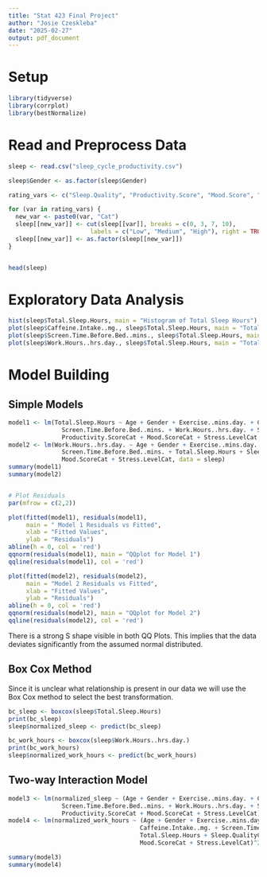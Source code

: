---
title: "Stat 423 Final Project"
author: "Josie Czeskleba"
date: "2025-02-27"
output: pdf_document
---

# Setup
```{r}
library(tidyverse)
library(corrplot)
library(bestNormalize)
```



# Read and Preprocess Data
```{r read data}

sleep <- read.csv("sleep_cycle_productivity.csv")

sleep$Gender <- as.factor(sleep$Gender)

rating_vars <- c("Sleep.Quality", "Productivity.Score", "Mood.Score", "Stress.Level")

for (var in rating_vars) {
  new_var <- paste0(var, "Cat")
  sleep[[new_var]] <- cut(sleep[[var]], breaks = c(0, 3, 7, 10),
                       labels = c("Low", "Medium", "High"), right = TRUE)
  sleep[[new_var]] <- as.factor(sleep[[new_var]])
}


head(sleep)
```

# Exploratory Data Analysis
```{r eda}
hist(sleep$Total.Sleep.Hours, main = "Histogram of Total Sleep Hours")
plot(sleep$Caffeine.Intake..mg., sleep$Total.Sleep.Hours, main = "Total Sleep Hours vs Caffeine Intake")
plot(sleep$Screen.Time.Before.Bed..mins., sleep$Total.Sleep.Hours, main = "Total Sleep Hours vs Screen Time")
plot(sleep$Work.Hours..hrs.day., sleep$Total.Sleep.Hours, main = "Total Sleep Hours vs Total Work Hours")
```

# Model Building

## Simple Models
```{r simple models}
model1 <- lm(Total.Sleep.Hours ~ Age + Gender + Exercise..mins.day. + Caffeine.Intake..mg. +
               Screen.Time.Before.Bed..mins. + Work.Hours..hrs.day. + Sleep.QualityCat + 
               Productivity.ScoreCat + Mood.ScoreCat + Stress.LevelCat, data = sleep)
model2 <- lm(Work.Hours..hrs.day. ~ Age + Gender + Exercise..mins.day. + Caffeine.Intake..mg. +
               Screen.Time.Before.Bed..mins. + Total.Sleep.Hours + Sleep.QualityCat + Productivity.ScoreCat +
               Mood.ScoreCat + Stress.LevelCat, data = sleep)
summary(model1)
summary(model2)


# Plot Residuals 
par(mfrow = c(2,2))

plot(fitted(model1), residuals(model1), 
     main = " Model 1 Residuals vs Fitted", 
     xlab = "Fitted Values", 
     ylab = "Residuals") 
abline(h = 0, col = 'red')
qqnorm(residuals(model1), main = "QQplot for Model 1")
qqline(residuals(model1), col = 'red')

plot(fitted(model2), residuals(model2), 
     main = "Model 2 Residuals vs Fitted", 
     xlab = "Fitted Values", 
     ylab = "Residuals") 
abline(h = 0, col = 'red')
qqnorm(residuals(model2), main = "QQplot for Model 2")
qqline(residuals(model2), col = 'red')
```
There is a strong S shape visible in both QQ Plots. This implies that the data deviates significantly from the assumed normal distributed. 

## Box Cox Method
Since it is unclear what relationship is present in our data we will use the Box Cox method to select the best transformation. 
```{r boxcox}
bc_sleep <- boxcox(sleep$Total.Sleep.Hours)
print(bc_sleep)
sleep$normalized_sleep <- predict(bc_sleep)

bc_work_hours <- boxcox(sleep$Work.Hours..hrs.day.)
print(bc_work_hours)
sleep$normalized_work_hours <- predict(bc_work_hours)
```
## Two-way Interaction Model
```{r two way model}
model3 <- lm(normalized_sleep ~ (Age + Gender + Exercise..mins.day. + Caffeine.Intake..mg. +
               Screen.Time.Before.Bed..mins. + Work.Hours..hrs.day. + Sleep.QualityCat + 
               Productivity.ScoreCat + Mood.ScoreCat + Stress.LevelCat)^2, data = sleep)
model4 <- lm(normalized_work_hours ~ (Age + Gender + Exercise..mins.day. +
                                     Caffeine.Intake..mg. + Screen.Time.Before.Bed..mins. +
                                     Total.Sleep.Hours + Sleep.QualityCat + Productivity.ScoreCat +
                                     Mood.ScoreCat + Stress.LevelCat)^2, data = sleep)

summary(model3)
summary(model4)
```


